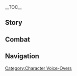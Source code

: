 {{CharacterTabs}}
{{LanguageTabs}}
__TOC__
==Story==
{{VO/Story
|character           = Layla
|language            = ko
|name                = 레일라

<!-- Hello -->
|vo_01_01_title      = 첫 만남…
|vo_01_01_subtitle   = Hello
|vo_01_01_file       = VO_{language}{character} Hello.ogg
|vo_01_01_tx         = 하암… 안녕하세요, 저는 르타와히스트 학부에 재학 중인 학생 레일라에요. …음? 죄송해요, 어제 잠을 설쳐서 정신이 없네요, 방금 저와 「파티를 맺고 싶다」고 하셨나요?<br>아뇨 아뇨, 싫은 게 아니라 제 생활 패턴에 적응 못 하실까 봐 걱정돼서…. 그, 그럼… 잘 부탁드립니다!
|vo_01_01_rm         = 

<!-- Chats -->
|vo_02_01_title      = 잡담・주시
|vo_02_01_subtitle   = Chat: Gaze
|vo_02_01_file       = VO_{language}{character} Chat - Gaze.ogg
|vo_02_01_tx         = 별하늘을 바라보지 않아도, 별하늘은 영원히 우리를 주시하고 있죠
|vo_02_01_rm         = 
|vo_02_02_title      = 잡담・몽유
|vo_02_02_subtitle   = Chat: Sleepwalking
|vo_02_02_file       = VO_{language}{character} Chat - Sleepwalking.ogg
|vo_02_02_tx         = 다리가 쑤시네요… 후, 어제에 또 몽유를 했나 봐요
|vo_02_02_rm         = 
|vo_02_03_title      = 잡담・탄식
|vo_02_03_subtitle   = Chat: Woe Is Me
|vo_02_03_file       = VO_{language}{character} Chat - Woe Is Me.ogg
|vo_02_03_tx         = 흑흑… 왜 보고서와 논문은 끝이 없는 걸까요? 어째서?
|vo_02_03_rm         = 

<!-- Weather -->
|vo_03_01_title      = 비가 올 때…
|vo_03_01_subtitle   = When It Rains
|vo_03_01_file       = VO_{language}{character} When It Rains.ogg
|vo_03_01_tx         = 날씨가 정말 안 좋네요, 오늘 밤하늘을 관측하지 못하면…. 후우, 천문도 과제를 더 이상 미룰 수 없는데…
|vo_03_01_rm         = 
|vo_03_02_title      = 눈이 올 때…
|vo_03_02_subtitle   = When It Snows
|vo_03_02_file       = VO_{language}{character} When It Snows.ogg
|vo_03_02_tx         = 눈밭이 반짝거리는 게 꼭 하늘에서 반짝이는 별 같네요
|vo_03_02_rm         = 
|vo_03_03_title      = 햇살이 좋을 때…
|vo_03_03_subtitle   = When the Sun Is Out
|vo_03_03_file       = VO_{language}{character} When the Sun Is Out.ogg
|vo_03_03_tx         = 햇볕을 쬐고 있으니… 졸리네요… 이대로 잠을 자야겠어요…. 이미 이틀, 이틀이나 제대로 잠을…
|vo_03_03_rm         = 
|vo_03_04_title      = 사막에 있을 때…
|vo_03_04_subtitle   = In the Desert
|vo_03_04_file       = VO_{language}{character} In the Desert.ogg
|vo_03_04_tx         = 낮은 뜨겁고, 밤은 추워서 버, 버틸 수가 없어요
|vo_03_04_rm         = 

<!-- Greetings -->
|vo_04_01_title      = 아침 인사…
|vo_04_01_subtitle   = Good Morning
|vo_04_01_file       = VO_{language}{character} Good Morning.ogg
|vo_04_01_tx         = 푹 주무셨나요? 피곤하면 들어가서 조금 더 주무세요…. 저요? 전… 이미 적응해서…
|vo_04_01_rm         = 
|vo_04_02_title      = 점심 인사…
|vo_04_02_subtitle   = Good Afternoon
|vo_04_02_file       = VO_{language}{character} Good Afternoon.ogg
|vo_04_02_tx         = 별 궤적을 계산하고 있었어요. 아직 반밖에 안 끝났으니, 점심은 먼저 드세요…. 여기 각도가 잘못된 거 같은데…. 설, 설마 아니겠지…. 어디서부터 잘못된 걸까?
|vo_04_02_rm         = 
|vo_04_03_title      = 저녁 인사…
|vo_04_03_subtitle   = Good Evening
|vo_04_03_file       = VO_{language}{character} Good Evening.ogg
|vo_04_03_tx         = 오늘 밤은 일찍 누워서 최대한 빨리 자야겠어요. 위대하신 지혜의 신님이시여, 부디 푹 잘 수 있도록 절 보우해 주세요. 자, 그럼 이제 눈을 감을게요
|vo_04_03_rm         = 
|vo_04_04_title      = 굿나잇…
|vo_04_04_friendship = 4
|vo_04_04_subtitle   = Good Night
|vo_04_04_file       = VO_{language}{character} Good Night.ogg
|vo_04_04_tx         = …하, 또 뭐 때문에 고민인지 볼까? 음… 3년 치 성위표를 정리해야 하고, 중간보고 부록에 쓸 천문도도 더 그려야 하네…. 좋아, 이것부터 시작해야겠다.<br>음, 여긴 어쩐 일이야? 지금은 가장 중요한 수면시간이잖아. 나? 난 당연히 몽유 중이지
|vo_04_04_rm         = 

<!-- About -->
|vo_05_01_title      = 레일라 자신에 대해・점성학 이론
|vo_05_01_subtitle   = About {character}: Theoretical Astrology
|vo_05_01_file       = VO_{language}{character} About {character} - Theoretical Astrology.ogg
|vo_05_01_tx         = 교과서에 따르면: 「점성학 이론 지식으로 일상 속의 구체적인 고민거리를 해결하는 건 우리의 관심사가 아니다」고 해요. 실은 또 다른 이유가 있는데… 그건…. 음, 단가가 너무 높기 때문이죠. 여러 대 천문 관측기와 최소 1년치 천문도를 분석해야… 완벽한 답이 나오는데… 그걸로 내일 향신료 가격이 오를지 여부를 계산하는 건, 아무리 봐도 수지 타산이 맞지 않아요…
|vo_05_01_rm         = 
|vo_05_02_title      = 레일라 자신에 대해・이유
|vo_05_02_friendship = 6
|vo_05_02_subtitle   = About {character}: Reasoning
|vo_05_02_file       = VO_{language}{character} About {character} - Reasoning.ogg
|vo_05_02_tx         = 좋아하고 잘하는 일이 생겼으니, 버티고 나아가야죠. 그 길이 아무리 험난하고 경쟁이 심하며 졸업하기 힘들더라도… 잠깐, 졸업 못하면 장학금을 반납해야 하는데…. 아, 그냥 포기하고 집으로 돌아갈까요?
|vo_05_02_rm         = 

<!-- About Us -->
|vo_06_01_title      = 우리에 대해・동반
|vo_06_01_friendship = 4
|vo_06_01_subtitle   = About Us: Companionship
|vo_06_01_file       = VO_{language}{character} About Us - Companionship.ogg
|vo_06_01_tx         = 으흠, 나도 밤을 새우면서 과제 진도를 보충하고 싶지는 않아, 근데 그녀는 항상 일이 많아서 도와줄 수밖에 없어…. 너도 함께할래?
|vo_06_01_rm         = 
|vo_06_02_title      = 우리에 대해・세계 여행
|vo_06_02_friendship = 6
|vo_06_02_subtitle   = About Us: Traveling the World
|vo_06_02_file       = VO_{language}{character} About Us - Traveling the World.ogg
|vo_06_02_tx         = 제가 졸업하고 아카데미아에 남을 수 없다면, 당신과 함께 세계 여행을 떠나도 될까요?
|vo_06_02_rm         = 

<!-- Miscellany I -->
|vo_07_01_title      = 「신의 눈」에 대해…
|vo_07_01_friendship = 4
|vo_07_01_subtitle   = About the [[Vision]]
|vo_07_01_file       = VO_{language}{character} About the Vision.ogg
|vo_07_01_tx         = 하암… 뭐가 이렇게 밝은 거죠? 잘 때 불을 안 껐나… 아, 신의 눈이었네요. 어쩐지… 음, 아닌데, 제가 자기 전에… 신의 눈을 침대맡에 뒀던가요?
|vo_07_01_rm         = 
|vo_07_02_title      = 하고 싶은 이야기…
|vo_07_02_friendship = 4
|vo_07_02_subtitle   = Something to Share
|vo_07_02_file       = VO_{language}{character} Something to Share.ogg
|vo_07_02_tx         = 우리 학부 편집장의 성위표에는 모든 생명의 운명이 담겨있어요. 점성술 지식의 정점이죠. 처음 봤을 때 너무 놀라서 말이 안 나왔어요! 네? 관심이 생겼다고요? 단순 구경이라면… 신청해 볼게요. 허락받을 수 있을 거예요. 아마도요…
|vo_07_02_rm         = 
|vo_07_03_title      = 흥미있는 일…
|vo_07_03_subtitle   = Interesting Things
|vo_07_03_file       = VO_{language}{character} Interesting Things.ogg
|vo_07_03_tx         = 벌레를 잡는 식물은 없을까요? 제발 저를 좀 살려주세요. 밤에는 안 그래도 잠이 안 오는데, 벌레가 윙윙거리기까지 하거든요. 근데 아무리 찾아도 안 보이고… 흑흑…
|vo_07_03_rm         = 

<!-- About Others -->
|vo_08_01_title      = 모나에 대해…
|vo_08_01_friendship = 4
|vo_08_01_subtitle   = About [[Mona]]
|vo_08_01_file       = VO_{language}{character} About Mona.ogg
|vo_08_01_tx         = 명론파 학자들 사이에서 아스트로지스트・모나・메기스토스가 《스팀버드》에 발표한 점성학 글이 큰 인기를 끌고 있어요. 그 글은 전문성이 강하면서도 일반인들의 인기를 끌고 있죠. 그건 정말 어려운데…. 네? 어떻게 그 이름을 기억하냐고요? 훌륭한 사람은… 기억되고 존경받아야 하잖아요
|vo_08_01_rm         = 
|vo_08_02_title      = 리사에 대해…
|vo_08_02_friendship = 4
|vo_08_02_subtitle   = About [[Lisa]]
|vo_08_02_file       = VO_{language}{character} About Lisa.ogg
|vo_08_02_tx         = 아, 리사・민츠를 말하는 거군요, 소문에 따르면 2년 만에 졸업한 소론파 천재라고 들었어요. 저도 그런 머리가 있다면…. 몬드에서 리사를 본 적이 있다고요? 정, 정말인가요? 평소에 어떻게 공부하던가요? 어떤 책을 보고 어떤 일들을 했죠? 제가… 어디서부터 보고 배워야 할까요?
|vo_08_02_rm         = 
|vo_08_03_title      = 도리에 대해…
|vo_08_03_friendship = 4
|vo_08_03_quest      = Akasha Pulses, the Kalpa Flame Rises
|vo_08_03_subtitle   = About [[Dori]]
|vo_08_03_file       = VO_{language}{character} About Dori.ogg
|vo_08_03_tx         = 도, 리, 말인가요…. 큰마음 먹고 도리의 물건을 산 적이 있는데, 제가 흔쾌히 결제하는 걸 보곤 부자로 착각해서 계속 상품 홍보 전단을 보내더군요. 후우… 정말 큰 오해거든요! 그 물건을 사기 위해… 장학금은 물론이고 생활비까지 손대서 반년 동안 고기도 못 먹고 책도 할인할 때만 사면서 살았다고요…
|vo_08_03_rm         = 
|vo_08_04_title      = 사이노에 대해…
|vo_08_04_friendship = 4
|vo_08_04_subtitle   = About [[Cyno]]
|vo_08_04_file       = VO_{language}{character} About Cyno.ogg
|vo_08_04_tx         = 「대풍기관」님이 「일곱 성인의 소환」을 그렇게 잘하신다고요…. 아, 기회가 된다면 한판 붙어 보고 싶네요. 「일곱 성인의 소환」 같은 카드 게임은 연산 기술이 뛰어난 사람이 유리하거든요. 저는 아마… 혹시… 그분에게 지지 않을지도 몰라요
|vo_08_04_rm         = 
|vo_08_05_title      = 캔디스에 대해…
|vo_08_05_friendship = 4
|vo_08_05_subtitle   = About [[Candace]]
|vo_08_05_file       = VO_{language}{character} About Candace.ogg
|vo_08_05_tx         = 처음 몽유를 하고 깨어났을 때 그 사람을 만난 적이 있어요. 이름이 캔디스였군요. 그날의 기억이 아직도 생생해요…. 깨어나 보니 모든 보고서가 다 끝나 있어서, 마치… 별님이 드디어 제 소원을 듣고 보내주신 사도 같았어요, 흑흑… 정말 감동스러웠죠!
|vo_08_05_rm         = 
|vo_08_06_title      = 알하이탐에 대해…
|vo_08_06_friendship = 4
|vo_08_06_subtitle   = About [[Alhaitham]]
|vo_08_06_file       = VO_{language}{character} About Alhaitham.ogg
|vo_08_06_tx         = 서기관 정도 되는 사람이라면 프로젝트 입안 여부와 성공 여부를 고민할 필요 없겠죠. 아니다, 서기관이라면 프로젝트를 할 필요도 없겠군요. 정말 부럽네요…
|vo_08_06_rm         = 
|vo_08_07_title      = 작은 쿠사나리 화신에 대해…
|vo_08_07_friendship = 4
|vo_08_07_subtitle   = About [[Lesser Lord Kusanali]]
|vo_08_07_file       = VO_{language}{character} About Lesser Lord Kusanali.ogg
|vo_08_07_tx         = 위대하신 지혜의 신님이시여, 전 매일 밤새워서 복습하고 있습니다. 제발 시험에 통과하게 해주세요! 제발 부탁드립니다…
|vo_08_07_rm         = 
|vo_08_08_title      = 파루잔에 대해…
|vo_08_08_friendship = 4
|vo_08_08_subtitle   = About [[Faruzan]]
|vo_08_08_file       = VO_{language}{character} About Faruzan.ogg
|vo_08_08_tx         = 파루잔 선생님이 학생을 구하셨나요? 지론파 사람들 말에 따르면 선생님의 프로젝트는 비용 신청이 어려워서 학생을 구하기 어렵다고 해요. 어휴…
|vo_08_08_rm         = 

<!-- More About -->
|vo_09_01_title      = 레일라에 대해 알기・첫 번째
|vo_09_01_subtitle   = More About {character}: I
|vo_09_01_file       = VO_{language}{character} More About {character} - 01.ogg
|vo_09_01_tx         = 전 재능도 없고, 통찰력도 뛰어나지 않아서… 죽도록 노력해서야 겨우 아카데미아 입학시험을 통과했죠. 죄송해요…. 잡담은 여기까지 할게요. 아카데미아를 언급하니 문득 과제 진도 보고서가 떠올랐어요…. 아직 진도를 못 나갔거든요
|vo_09_01_rm         = 
|vo_09_02_title      = 레일라에 대해 알기・두 번째
|vo_09_02_friendship = 3
|vo_09_02_subtitle   = More About {character}: II
|vo_09_02_file       = VO_{language}{character} More About {character} - 02.ogg
|vo_09_02_tx         = 저와 지도 교수님의 사이요? 음… 뭐라고 할까…. 아, 오해 마세요. 지도 교수님은 정말 잘해주시거든요. 입학할 때 그분의 추천도 받았어요. 제가 힘들 때마다 항상 절 격려해 주시고, 논문도 한 편 더 부탁하시죠…
|vo_09_02_rm         = 
|vo_09_03_title      = 레일라에 대해 알기・세 번째
|vo_09_03_friendship = 4
|vo_09_03_subtitle   = More About {character}: III
|vo_09_03_file       = VO_{language}{character} More About {character} - 03.ogg
|vo_09_03_tx         = 아카데미아에는 수메르에서 가장 재능 있는 사람들이 모여있어요. 게다가 소름 돋을 정도로 똑똑한 외국 학자들도 정말 많거든요. 그러니 얼마나 경쟁이 심하겠어요! 그런 사람들이랑 같이 공부하다니…. 제게 정말 그럴 자격이 있을까요?
|vo_09_03_rm         = 
|vo_09_04_title      = 레일라에 대해 알기・네 번째
|vo_09_04_friendship = 5
|vo_09_04_subtitle   = More About {character}: IV
|vo_09_04_file       = VO_{language}{character} More About {character} - 04.ogg
|vo_09_04_tx         = 쉿, 조용, 그녀를 깨우지 말고 좀 더 자게 둬. 「그녀」가 누구냐고? 당연히 매일 과제 때문에 고민하는 레일라지. 그럼 난 누구냐고? 후후, 나도 레일라야
|vo_09_04_rm         = 
|vo_09_05_title      = 레일라에 대해 알기・다섯 번째
|vo_09_05_friendship = 6
|vo_09_05_subtitle   = More About {character}: V
|vo_09_05_file       = VO_{language}{character} More About {character} - 05.ogg
|vo_09_05_tx         = 그녀는 한잠 자면 과제가 끝나있는 게 「별하늘의 축복」이라고 생각하고 있다던데, 완전히 착각하고 있어…. 근데 그녀한테 알려주지는 마
|vo_09_05_rm         = 

<!-- Miscellany II -->
|vo_10_01_title      = 레일라의 취미…
|vo_10_01_subtitle   = {character}'s Hobbies...
|vo_10_01_file       = VO_{language}{character} Hobbies.ogg
|vo_10_01_tx         = 천문도를 그리는 건 정말 힘든 일이에요. 좋아하는 게 아니었다면 버티지 못했을 거예요. 자도 써야 하고, 계산도 해야 하고, 과거 별자리 기록도 봐야 하고… 하다 보면 하루가 흘러가 있죠. 하지만 정리 잘된 거대한 천문도를 보고 있으면 엄청난 성취감이 느껴져요
|vo_10_01_rm         = 
|vo_10_02_title      = 레일라의 고민…
|vo_10_02_subtitle   = {character}'s Troubles...
|vo_10_02_file       = VO_{language}{character} Troubles.ogg
|vo_10_02_tx         = 아카데미아에서 공부하기 전에는 수면의 질은 괜찮았거든요. 하지만 이곳에서 공부하고서부터…. 음, 스트레스 때문에 잠을 못 자고 있어요…. 매일 날이 밝을 때까지 푹 자보고 싶어요, 흑흑…
|vo_10_02_rm         = 
|vo_10_03_title      = 좋아하는 음식…
|vo_10_03_subtitle   = Favorite Food
|vo_10_03_file       = VO_{language}{character} Favorite Food.ogg
|vo_10_03_tx         = 매일 밤 자기 전에 항상 따뜻한 우유를 준비해요. 잘 자게 해달라고 마음속으로 세 번 외치고 마시죠
|vo_10_03_rm         = 
|vo_10_04_title      = 싫어하는 음식…
|vo_10_04_friendship = 4
|vo_10_04_subtitle   = Least Favorite Food
|vo_10_04_file       = VO_{language}{character} Least Favorite Food.ogg
|vo_10_04_tx         = 한 번은 신기한 상인이 파는 「수면 젤리」 효과가 엄청 좋다고 해서 장학금에 모은 용돈까지 써서 사 먹어봤죠. 정말 효과가 있어서 그때는 잠을 잘 잤어요. 하지만 한 상자에 20만 모라나 해서… 이, 이제 절대 사지 않을 거예요. 하나를 덤으로 준다고 해도 안 살 거예요. 두 개를 준다면… 생각은 해볼게요
|vo_10_04_rm         = 

<!-- Receiving a Gift -->
|vo_11_01_title      = 선물 획득・첫 번째
|vo_11_01_subtitle   = Receiving a Gift: I
|vo_11_01_file       = VO_{language}{character} Receiving a Gift - 01.ogg
|vo_11_01_tx         = 정말 대단해요, 당신은 못 하는 게 없어서 정말 부럽네요
|vo_11_01_rm         = 
|vo_11_02_title      = 선물 획득・두 번째
|vo_11_02_subtitle   = Receiving a Gift: II
|vo_11_02_file       = VO_{language}{character} Receiving a Gift - 02.ogg
|vo_11_02_tx         = …음, 괜찮네요
|vo_11_02_rm         = 
|vo_11_03_title      = 선물 획득・세 번째
|vo_11_03_subtitle   = Receiving a Gift: III
|vo_11_03_file       = VO_{language}{character} Receiving a Gift - 03.ogg
|vo_11_03_tx         = 그냥… 식당에서 뭐라도 좀 사 와서 먹을까요?
|vo_11_03_rm         = 

<!-- Birthday -->
|vo_12_01_title      = 생일…
|vo_12_01_subtitle   = Birthday
|vo_12_01_file       = VO_{language}{character} Birthday.ogg
|vo_12_01_tx         = 생일 축하해요, 선물로 미니 아스트롤라베를 드릴게요. 과거부터 미래까지 모든 인류의 운명을 목격한 별들의 시선을 받으며, 사막과 바다를 건너 종점에 도착하기를 빌게요
|vo_12_01_rm         = 

<!-- Feelings About Ascension -->
|vo_13_01_title      = 돌파의 느낌・기
|vo_13_01_ascension  = 1
|vo_13_01_subtitle   = Feelings About Ascension: Intro
|vo_13_01_file       = VO_{language}{character} Feelings About Ascension -  01.ogg
|vo_13_01_tx         = 레일라야, 레일라, 넌 더 부지런해야 해
|vo_13_01_rm         = 
|vo_13_02_title      = 돌파의 느낌・승
|vo_13_02_ascension  = 2
|vo_13_02_subtitle   = Feelings About Ascension: Building Up
|vo_13_02_file       = VO_{language}{character} Feelings About Ascension -  02.ogg
|vo_13_02_tx         = 레일라야, 레일라, 넌 부지런하지만 아직 지식이 부족해
|vo_13_02_rm         = 
|vo_13_03_title      = 돌파의 느낌・전
|vo_13_03_ascension  = 4
|vo_13_03_subtitle   = Feelings About Ascension: Climax
|vo_13_03_file       = VO_{language}{character} Feelings About Ascension -  03.ogg
|vo_13_03_tx         = 레일라야, 레일라, 넌 책도 부지런히 읽고 아는 것도 많지만, 나태해져선 안 돼. 게으름을 피우다 뒤처지면 비참한 결말을 맞이할 거야
|vo_13_03_rm         = 
|vo_13_04_title      = 돌파의 느낌・결
|vo_13_04_ascension  = 6
|vo_13_04_subtitle   = Feelings About Ascension: Conclusion
|vo_13_04_file       = VO_{language}{character} Feelings About Ascension -  04.ogg
|vo_13_04_tx         = 레일라야, 레일라, 너와 널 도와준 그 사람을 믿어야 해. 너희가 함께라면 뭐든 해결할 수 있을 거야!<br>후우… 모든 걱정은 다 던져버렸으니 어서 출발해요!
|vo_13_04_rm         = 
|vo_13_04_tl         = 
}}

==Combat==
{{Combat VO
|character              = Layla
|language               = ko

<!-- Elemental Skill -->
|skill_1_tx             = 차가운 별!
|skill_1_rm             = 
|skill_2_tx             = 방해하지 마세요!
|skill_2_rm             = 
|skill_3_tx             = 별의 가호
|skill_3_rm             = 

<!-- Elemental Burst -->
|burst_1_tx             = 별이여, 강림하소서
|burst_1_rm             = 
|burst_2_tx             = 혹한이여, 제 명을 따르세요
|burst_2_rm             = 
|burst_3_tx             = 두려워하지 마세요
|burst_3_rm             = 

<!-- Sprint Start -->
|sprint-s_1_file        = Sprint Start 01,Sprint Start 02,Sprint Start 03

<!-- Sprint End -->
|sprint-e_1_tx          = 
|sprint-e_1_rm          = 

<!-- Deploying Wind Glider -->
|glider_1_file          = Deploying Wind Glider 01,Deploying Wind Glider 02,Deploying Wind Glider 03

<!-- Opening Treasure Chest -->
|chest_1_tx             = 노력 대비 효율이 좋네요
|chest_1_rm             = 
|chest_2_tx             = 역시 예리하시네요
|chest_2_rm             = 
|chest_3_tx             = 와! 잠이 확 깨는걸요
|chest_3_rm             = 

<!-- Low HP -->
|low-hp_1_tx            = 졸려요…
|low-hp_1_rm            = 
|low-hp_2_tx            = 망했다 망했어…
|low-hp_2_rm            = 
|low-hp_3_tx            = 지금 도망쳐도 늦지 않겠죠?
|low-hp_3_rm            = 

<!-- Ally at Low HP -->
|ally-low-hp_1_tx       = 일어나세요, 기절하면 안 돼요!
|ally-low-hp_1_rm       = 
|ally-low-hp_2_tx       = 이럴 수가, 다치셨군요!
|ally-low-hp_2_rm       = 

<!-- Fallen -->
|fallen_1_tx            = 영원한 잠…
|fallen_1_rm            = 
|fallen_2_tx            = 죄송해요 교수님…
|fallen_2_rm            = 
|fallen_3_tx            = 제발, 이건… 꿈이라고 해주세요…
|fallen_3_rm            = 

<!-- Light Hit Taken -->
|hit-l_1_file           = Light Hit Taken 02
|hit-l_1_tx             = 
|hit-l_1_rm             = 
|hit-l_2_file           = Light Hit Taken 01,Light Hit Taken 03,Light Hit Taken 04,Light Hit Taken 05,Light Hit Taken 06

<!-- Heavy Hit Taken -->
|hit-h_1_tx             = 억지 부리지 마세요!
|hit-h_1_rm             = 
|hit-h_2_tx             = 이건 규칙 위반이에요!
|hit-h_2_rm             = 
|hit-h_3_file           = Heavy Hit Taken 03,Heavy Hit Taken 04,Heavy Hit Taken 05,Heavy Hit Taken 06

<!-- Joining Parrm-->
|join_1_tx              = 잠이 안 오니까 산책해야겠네요
|join_1_rm              = 
|join_2_tx              = 휴가 신청은 했고… 혹시 잊은 건 없겠죠?
|join_2_rm              = 
|join_3_tx              = 후우, 머리를 비우고 밖에서 기분 전환해야겠어요
|join_3_rm              = 

<!-- Character Idles -->
|idle_1_file            = Standby 01,Standby 02

<!-- Light Attack -->
|atk-l_1_file           = Light Attack 01,Light Attack 02,Light Attack 03,Light Attack 04,Light Attack 05,Light Attack 06,Light Attack 07

<!-- Mid Attack -->
|atk-m_1_file           = Mid Attack 01,Mid Attack 02,Mid Attack 03

<!-- Heavy Attack -->
|atk-h_1_file           = Heavy Attack 01,Heavy Attack 02,Heavy Attack 03

<!-- Climbing -->
|climb_1_file           = Climbing 01,Climbing 02,Climbing 03

<!-- Climbing Breath -->
|climb-b_1_file         = Climbing Breath 01,Climbing Breath 02,Climbing Breath 03

<!-- Jumping -->
|jump_1_file            = Jumping 01,Jumping 02,Jumping 03,Jumping 04,Jumping 05
}}
<!--
==Translation Notes==
{{Reflist|group=TN •}}
-->

==Navigation==
{{Character Navbox|VO-KO}}

[[Category:Character Voice-Overs]]